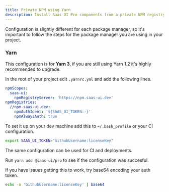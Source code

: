 ```yaml
---
title: Private NPM using Yarn
description: Install Saas UI Pro components from a private NPM registry.
---
```


<Info>
  Configuration is slightly different for each package manager, so it's
  important to follow the steps for the package manager you are using in your
  project.
</Info>

### Yarn

This configuration is for **Yarn 3**, if you are still using Yarn 1.2 it's highly recommended to upgrade.

In the root of your project edit `.yarnrc.yml` and add the following lines.

```yml
npmScopes:
  saas-ui:
    npmRegistryServer: 'https://npm.saas-ui.dev'
npmRegistries:
  //npm.saas-ui.dev:
    npmAuthIdent: '${SAAS_UI_TOKEN:-}'
    npmAlwaysAuth: true
```

To set it up on your dev machine add this to `~/.bash_profile` or your CI configuration.

```bash
export SAAS_UI_TOKEN="GithubUsername:licenseKey"
```

The same configuration can be used for CI and deployments.

Run `yarn add @saas-ui/pro` to see if the configuration was succesful.

If you have issues getting this to work, try base64 encoding your auth token.

```bash
echo -n 'GithubUsername:licenseKey' | base64
```
